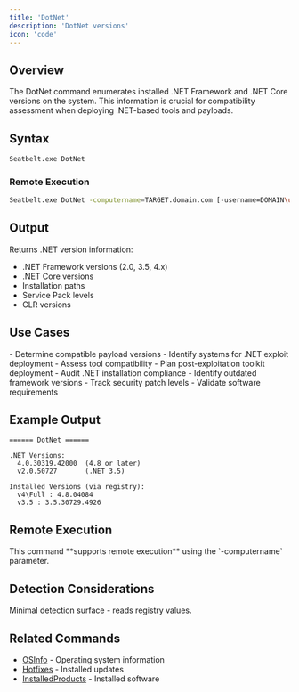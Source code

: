 ```yaml
---
title: 'DotNet'
description: 'DotNet versions'
icon: 'code'
---
```


## Overview

The DotNet command enumerates installed .NET Framework and .NET Core versions on the system. This information is crucial for compatibility assessment when deploying .NET-based tools and payloads.

## Syntax

```bash
Seatbelt.exe DotNet
```

### Remote Execution
```bash
Seatbelt.exe DotNet -computername=TARGET.domain.com [-username=DOMAIN\user -password=pass]
```

## Output

Returns .NET version information:
- .NET Framework versions (2.0, 3.5, 4.x)
- .NET Core versions
- Installation paths
- Service Pack levels
- CLR versions

## Use Cases

<Tabs>
  <Tab title="Red Team">
    - Determine compatible payload versions
    - Identify systems for .NET exploit deployment
    - Assess tool compatibility
    - Plan post-exploitation toolkit deployment
  </Tab>
  <Tab title="Blue Team">
    - Audit .NET installation compliance
    - Identify outdated framework versions
    - Track security patch levels
    - Validate software requirements
  </Tab>
</Tabs>

## Example Output

```
====== DotNet ======

.NET Versions:
  4.0.30319.42000  (4.8 or later)
  v2.0.50727       (.NET 3.5)

Installed Versions (via registry):
  v4\Full : 4.8.04084
  v3.5 : 3.5.30729.4926
```

## Remote Execution

<Check>
This command **supports remote execution** using the `-computername` parameter.
</Check>

## Detection Considerations

<Info>
Minimal detection surface - reads registry values.
</Info>

## Related Commands

- [OSInfo](/commands/osinfo) - Operating system information
- [Hotfixes](/commands/hotfixes) - Installed updates
- [InstalledProducts](/commands/installedproducts) - Installed software
